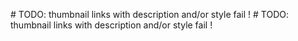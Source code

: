[[PageTwo|{{http://vimwiki.googlecode.com/hg/screenshots/tn_vimwiki1.png}}]]
[[PageTwo|{{http://vimwiki.googlecode.com/hg/screenshots/tn_vimwiki1.png|Page two thumbnail|style="width:50px; height: 50px;"}}]]  # TODO: thumbnail links with description and/or style fail !
[[PageTwo|{{http://vimwiki.googlecode.com/hg/screenshots/tn_vimwiki1.png|Page two thumbnail|class="center flow blabla"}}]]  # TODO: thumbnail links with description and/or style fail !
